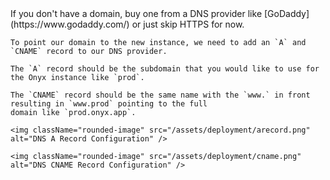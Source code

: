 <Step title="Point domain to the instance">
    <Note>
      If you don't have a domain, buy one from a DNS provider like [GoDaddy](https://www.godaddy.com/)
      or just skip HTTPS for now.
    </Note>

    To point our domain to the new instance, we need to add an `A` and `CNAME` record to our DNS provider.

    The `A` record should be the subdomain that you would like to use for the Onyx instance like `prod`.

    The `CNAME` record should be the same name with the `www.` in front resulting in `www.prod` pointing to the full
    domain like `prod.onyx.app`.

    <img className="rounded-image" src="/assets/deployment/arecord.png" alt="DNS A Record Configuration" />

    <img className="rounded-image" src="/assets/deployment/cname.png" alt="DNS CNAME Record Configuration" />
</Step>
